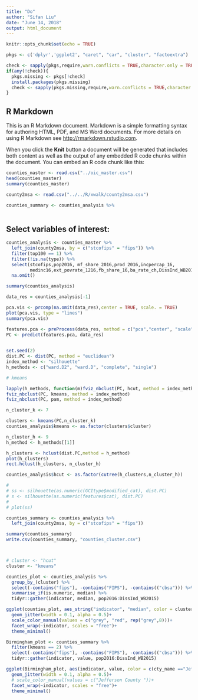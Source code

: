 ```yaml
---
title: "Do"
author: "Sifan Liu"
date: "June 14, 2018"
output: html_document
---
```


```r
knitr::opts_chunk$set(echo = TRUE)

pkgs <- c('dplyr','ggplot2', "caret", "car", "cluster", "factoextra")

check <- sapply(pkgs,require,warn.conflicts = TRUE,character.only = TRUE)
if(any(!check)){
  pkgs.missing <- pkgs[!check]
  install.packages(pkgs.missing)
  check <- sapply(pkgs.missing,require,warn.conflicts = TRUE,character.only = TRUE)
} 

```

## R Markdown

This is an R Markdown document. Markdown is a simple formatting syntax for authoring HTML, PDF, and MS Word documents. For more details on using R Markdown see <http://rmarkdown.rstudio.com>.

When you click the **Knit** button a document will be generated that includes both content as well as the output of any embedded R code chunks within the document. You can embed an R code chunk like this:

```r
counties_master <- read.csv("../oic_master.csv")
head(counties_master)
summary(counties_master)

county2msa <- read.csv("../../R/xwalk/county2msa.csv")

counties_summary <- counties_analysis %>%
  
```

## Select variables of interest:

```r
counties_analysis <- counties_master %>%
  left_join(county2msa, by = c("stcofips" = "fips")) %>%
  filter(top100 == 1) %>%
  filter(!is.na(type)) %>%
  select(stcofips,pop2016, mf_share_2016,prod_2016,incpercap_16,
         medinc16,ext_povrate_1216,fb_share_16,ba_rate_ch,DissInd_WB2015) %>%
  na.omit()

summary(counties_analysis)
```


```r
data_res = counties_analysis[-1] 

pca.vis <- prcomp(na.omit(data_res),center = TRUE, scale. = TRUE)
plot(pca.vis, type = "lines")
summary(pca.vis)
```


```r
features.pca <- preProcess(data_res, method = c("pca","center", "scale"), na.remove = TRUE)
PC <- predict(features.pca, data_res)
  
```

```r
set.seed(2)
dist.PC <- dist(PC, method = "euclidean")
index_method <- "silhouette"
h_methods <- c("ward.D2", "ward.D", "complete", "single")

```

```r

# kmeans

lapply(h_methods, function(m)fviz_nbclust(PC, hcut, method = index_method, hc_method = m))
fviz_nbclust(PC, kmeans, method = index_method)
fviz_nbclust(PC, pam, method = index_method)


```
```r
n_cluster_k <- 7

clusters <- kmeans(PC,n_cluster_k)
counties_analysis$kmeans <- as.factor(clusters$cluster)
```

```r

n_cluster_h <- 9
h_method <- h_methods[[1]]

h_clusters <- hclust(dist.PC,method = h_method)
plot(h_clusters)
rect.hclust(h_clusters, n_cluster_h)

counties_analysis$hcut <- as.factor(cutree(h_clusters,n_cluster_h))

# 
# ss <- silhouette(as.numeric(GCItype$modified_cat), dist.PC)
# s <- silhouette(as.numeric(features$cat), dist.PC)
# 
# plot(ss)
```
```r

counties_summary <- counties_analysis %>%
  left_join(county2msa, by = c("stcofips" = "fips"))

summary(counties_summary)
write.csv(counties_summary, "counties_cluster.csv")




```

```r

# cluster <- "hcut"
cluster <- "kmeans"

counties_plot <- counties_analysis %>%
  group_by_(cluster) %>%
  select(-contains("fips"), -contains("FIPS"), -contains(("cbsa"))) %>%
  summarise_if(is.numeric, median) %>%
  tidyr::gather(indicator, median, pop2016:DissInd_WB2015)

ggplot(counties_plot, aes_string("indicator", "median", color = cluster))+
  geom_jitter(width = 0.1, alpha = 0.5)+
  scale_color_manual(values = c("grey", "red", rep("grey",8)))+
  facet_wrap(~indicator, scales = "free")+
  theme_minimal()

```
```r

Birmingham_plot <- counties_summary %>%
  filter(kmeans == 2) %>%
  select(-contains("fips"), -contains("FIPS"), -contains(("cbsa"))) %>%
  tidyr::gather(indicator, value, pop2016:DissInd_WB2015)

ggplot(Birmingham_plot, aes(indicator, value, color = c(cty_name =="Jefferson County")))+
  geom_jitter(width = 0.1, alpha = 0.5)+
  # scale_color_manual(values = c("Jefferson County "))+
  facet_wrap(~indicator, scales = "free")+
  theme_minimal()


```

